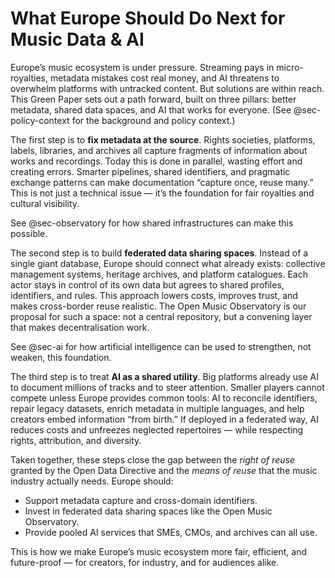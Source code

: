 # What Europe Should Do Next for Music Data & AI {#sec-conclusion}

Europe’s music ecosystem is under pressure. Streaming pays in micro-royalties, metadata mistakes cost real money, and AI threatens to overwhelm platforms with untracked content. But solutions are within reach. This Green Paper sets out a path forward, built on three pillars: better metadata, shared data spaces, and AI that works for everyone. (See @sec-policy-context for the background and policy context.)

The first step is to **fix metadata at the source**. Rights societies, platforms, labels, libraries, and archives all capture fragments of information about works and recordings. Today this is done in parallel, wasting effort and creating errors. Smarter pipelines, shared identifiers, and pragmatic exchange patterns can make documentation “capture once, reuse many.” This is not just a technical issue — it’s the foundation for fair royalties and cultural visibility.

See @sec-observatory for how shared infrastructures can make this possible.

The second step is to build **federated data sharing spaces**. Instead of a single giant database, Europe should connect what already exists: collective management systems, heritage archives, and platform catalogues. Each actor stays in control of its own data but agrees to shared profiles, identifiers, and rules. This approach lowers costs, improves trust, and makes cross-border reuse realistic. The Open Music Observatory is our proposal for such a space: not a central repository, but a convening layer that makes decentralisation work.

See @sec-ai for how artificial intelligence can be used to strengthen, not weaken, this foundation.

The third step is to treat **AI as a shared utility**. Big platforms already use AI to document millions of tracks and to steer attention. Smaller players cannot compete unless Europe provides common tools: AI to reconcile identifiers, repair legacy datasets, enrich metadata in multiple languages, and help creators embed information “from birth.” If deployed in a federated way, AI reduces costs and unfreezes neglected repertoires — while respecting rights, attribution, and diversity.

Taken together, these steps close the gap between the *right of reuse* granted by the Open Data Directive and the *means of reuse* that the music industry actually needs. Europe should:

-   Support metadata capture and cross-domain identifiers.\
-   Invest in federated data sharing spaces like the Open Music Observatory.\
-   Provide pooled AI services that SMEs, CMOs, and archives can all use.

This is how we make Europe’s music ecosystem more fair, efficient, and future-proof — for creators, for industry, and for audiences alike.
